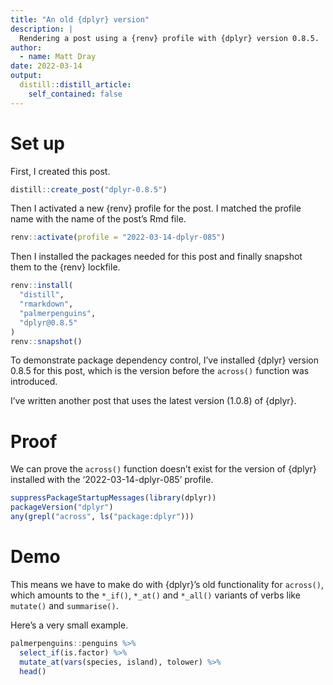 ```yaml
---
title: "An old {dplyr} version"
description: |
  Rendering a post using a {renv} profile with {dplyr} version 0.8.5.
author:
  - name: Matt Dray
date: 2022-03-14
output:
  distill::distill_article:
    self_contained: false
---
```


# Set up

First, I created this post.

```r
distill::create_post("dplyr-0.8.5")
```

Then I activated a new {renv} profile for the post. I matched the profile name with the name of the post's Rmd file.

```r
renv::activate(profile = "2022-03-14-dplyr-085")
```

Then I installed the packages needed for this post and finally snapshot them to the {renv} lockfile.

```r
renv::install(
  "distill",
  "rmarkdown",
  "palmerpenguins",
  "dplyr@0.8.5"
)
renv::snapshot()
```

To demonstrate package dependency control, I've installed {dplyr} version 0.8.5 for this post, which is the version before the `across()` function was introduced.

I've written another post that uses the latest version (1.0.8) of {dplyr}.

# Proof

We can prove the `across()` function doesn't exist for the version of {dplyr} installed with the '2022-03-14-dplyr-085' profile.

```r
suppressPackageStartupMessages(library(dplyr))
packageVersion("dplyr")
any(grepl("across", ls("package:dplyr")))
```

# Demo

This means we have to make do with {dplyr}'s old functionality for `across()`, which amounts to the `*_if()`, `*_at()` and `*_all()` variants of verbs like `mutate()` and `summarise()`.

Here's a very small example.

```r
palmerpenguins::penguins %>% 
  select_if(is.factor) %>% 
  mutate_at(vars(species, island), tolower) %>% 
  head()
```


